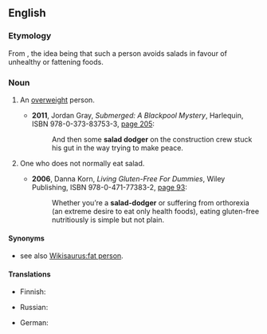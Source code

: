 ==English==
{{was wotd|2012|June|19}}

===Etymology===
From {{compound|salad|dodger|lang=en}}, the idea being that such a person avoids salads in favour of unhealthy or fattening foods.

===Noun===
{{en-noun|head=[[salad]] [[dodger]]}}

# {{context|informal|derogatory|lang=en}} An [[overweight]] person.
#* '''2011''', Jordan Gray, ''Submerged: A Blackpool Mystery'', Harlequin, ISBN 978-0-373-83753-3, [http://books.google.com/books?id=oBpud6M6l5kC&pg=PT149&dq=%22salad+dodger%22 page 205]:
#*: And then some '''salad dodger''' on the construction crew stuck his gut in the way trying to make peace.
# {{context|informal|lang=en}} One who does not normally eat salad.
#* '''2006''', Danna Korn, ''Living Gluten-Free For Dummies'', Wiley Publishing, ISBN 978-0-471-77383-2, [http://books.google.com/books?id=IFsQy0Qpcm8C&pg=PA93&dq=%22salad+dodger%22 page 93]:
#*: Whether you’re a '''salad-dodger''' or suffering from orthorexia (an extreme desire to eat only health foods), eating gluten-free nutritiously is simple but not plain.

====Synonyms====
*{{sense|overweight person}} see also [[Wikisaurus:fat person]].

====Translations====
{{trans-top|An overweight person}}
* Finnish: {{t+|fi|punkero}}
{{trans-mid}}
* Russian: {{t+|ru|толстяк|tr=tolstják}}
{{trans-bottom}}

{{trans-top|One who does not normally eat salad}}
{{trans-mid}}
* German: {{t-|de|Salatverschmäher|m}}
{{trans-bottom}}